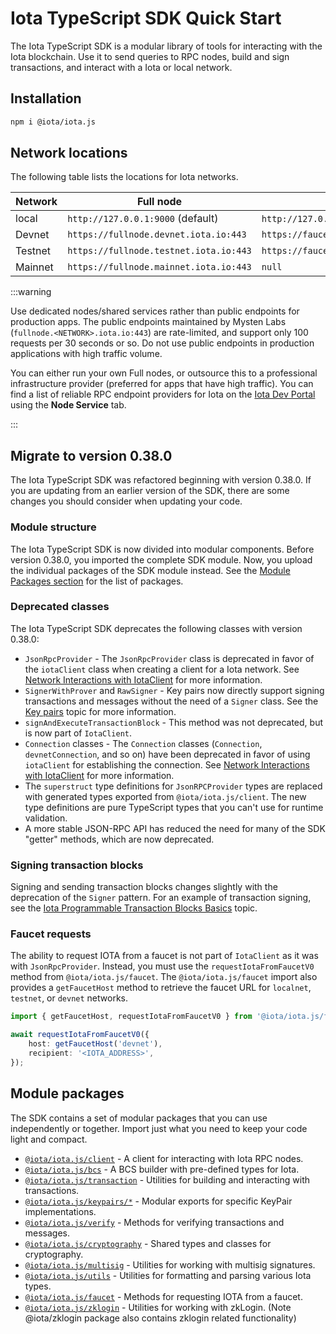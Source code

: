 # Iota TypeScript SDK Quick Start

The Iota TypeScript SDK is a modular library of tools for interacting with the Iota blockchain. Use it
to send queries to RPC nodes, build and sign transactions, and interact with a Iota or local network.

## Installation

```sh npm2yarn
npm i @iota/iota.js
```

## Network locations

The following table lists the locations for Iota networks.

| Network | Full node                             | faucet                                |
| ------- | ------------------------------------- | ------------------------------------- |
| local   | `http://127.0.0.1:9000` (default)     | `http://127.0.0.1:9123/gas` (default) |
| Devnet  | `https://fullnode.devnet.iota.io:443`  | `https://faucet.devnet.iota.io/gas`    |
| Testnet | `https://fullnode.testnet.iota.io:443` | `https://faucet.testnet.iota.io/gas`   |
| Mainnet | `https://fullnode.mainnet.iota.io:443` | `null`                                |

:::warning

Use dedicated nodes/shared services rather than public endpoints for production apps. The public
endpoints maintained by Mysten Labs (`fullnode.<NETWORK>.iota.io:443`) are rate-limited, and support
only 100 requests per 30 seconds or so. Do not use public endpoints in production applications with
high traffic volume.

You can either run your own Full nodes, or outsource this to a professional infrastructure provider
(preferred for apps that have high traffic). You can find a list of reliable RPC endpoint providers
for Iota on the [Iota Dev Portal](https://iota.io/developers#dev-tools) using the **Node Service** tab.

:::

## Migrate to version 0.38.0

The Iota TypeScript SDK was refactored beginning with version 0.38.0. If you are updating from an
earlier version of the SDK, there are some changes you should consider when updating your code.

### Module structure

The Iota TypeScript SDK is now divided into modular components. Before version 0.38.0, you imported
the complete SDK module. Now, you upload the individual packages of the SDK module instead. See the
[Module Packages section](#module-packages) for the list of packages.

### Deprecated classes

The Iota TypeScript SDK deprecates the following classes with version 0.38.0:

-   `JsonRpcProvider` - The `JsonRpcProvider` class is deprecated in favor of the `iotaClient` class
    when creating a client for a Iota network. See
    [Network Interactions with IotaClient](./iota-client.mdx) for more information.
-   `SignerWithProver` and `RawSigner` - Key pairs now directly support signing transactions and
    messages without the need of a `Signer` class. See the
    [Key pairs](./cryptography/keypairs.mdx) topic for more information.
-   `signAndExecuteTransactionBlock` - This method was not deprecated, but is now part of
    `IotaClient`.
-   `Connection` classes - The `Connection` classes (`Connection`, `devnetConnection`, and so on)
    have been deprecated in favor of using `iotaClient` for establishing the connection. See
    [Network Interactions with IotaClient](./iota-client.mdx) for more information.
-   The `superstruct` type definitions for `JsonRPCProvider` types are replaced with generated types
    exported from `@iota/iota.js/client`. The new type definitions are pure TypeScript types that
    you can't use for runtime validation.
-   A more stable JSON-RPC API has reduced the need for many of the SDK "getter" methods, which are
    now deprecated.

### Signing transaction blocks

Signing and sending transaction blocks changes slightly with the deprecation of the `Signer`
pattern. For an example of transaction signing, see the
[Iota Programmable Transaction Blocks Basics](./transaction-building/basics.mdx) topic.

### Faucet requests

The ability to request IOTA from a faucet is not part of `IotaClient` as it was with
`JsonRpcProvider`. Instead, you must use the `requestIotaFromFaucetV0` method from
`@iota/iota.js/faucet`. The `@iota/iota.js/faucet` import also provides a `getFaucetHost` method
to retrieve the faucet URL for `localnet`, `testnet`, or `devnet` networks.

```ts
import { getFaucetHost, requestIotaFromFaucetV0 } from '@iota/iota.js/faucet';

await requestIotaFromFaucetV0({
    host: getFaucetHost('devnet'),
    recipient: '<IOTA_ADDRESS>',
});
```

## Module packages

The SDK contains a set of modular packages that you can use independently or together. Import just
what you need to keep your code light and compact.

-   [`@iota/iota.js/client`](./iota-client.mdx) - A client for interacting with Iota RPC nodes.
-   [`@iota/iota.js/bcs`](bcs.mdx) - A BCS builder with pre-defined types for Iota.
-   [`@iota/iota.js/transaction`](./transaction-building/basics.mdx) - Utilities for building
    and interacting with transactions.
-   [`@iota/iota.js/keypairs/*`](./cryptography/keypairs.mdx) - Modular exports for specific
    KeyPair implementations.
-   [`@iota/iota.js/verify`](./cryptography/keypairs.mdx#verifying-signatures-without-a-key-pair) -
    Methods for verifying transactions and messages.
-   [`@iota/iota.js/cryptography`](./cryptography/keypairs.mdx) - Shared types and classes
    for cryptography.
-   [`@iota/iota.js/multisig`](./cryptography/multisig.mdx) - Utilities for working with
    multisig signatures.
-   [`@iota/iota.js/utils`](./utils.mdx) - Utilities for formatting and parsing various Iota
    types.
-   [`@iota/iota.js/faucet`](./faucet.mdx) - Methods for requesting IOTA from a faucet.
-   [`@iota/iota.js/zklogin`](./zklogin.mdx) - Utilities for working with zkLogin. (Note
    @iota/zklogin package also contains zklogin related functionality)
